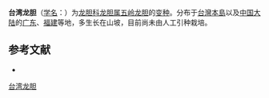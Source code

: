 {{Infraspeciesbox
| name = 台湾龙胆
| status = 
| status_system = 
| image = 台灣龍膽.jpg
| genus = Gentiana
| species link = 五岭龙胆
| species = davidii
| varietas = formosana
| authority = 
}}

'''台湾龙胆'''（[[学名|学名]]：{{lang|la|''Gentiana davidii'' var. ''formosana''}}）为[[龙胆科|龙胆科]][[龙胆属|龙胆属]][[五岭龙胆|五岭龙胆]]的[[变种|变种]]。分布于[[台灣島|台灣本島]]以及[[中国大陆|中国大陆]]的[[广东|广东]]、[[福建|福建]]等地，多生长在山坡，目前尚未由人工引种栽培。

== 参考文献 ==
<div class="references-small">
* {{cite web| url =http://www.bioinfo.cn/db05/KmzwSpecies.php?action=view&id=30439| title =台湾龙胆（变种）| work =《中国高等植物数据库全库》| publisher =中国科学院微生物研究所| author =昆明植物研究所| accessdate =2009-02-26| deadurl =yes| archiveurl =https://web.archive.org/web/20160305063811/http://www.bioinfo.cn/db05/KmzwSpecies.php?action=view&id=30439| archivedate =2016-03-05}}
</div>
{{Taxonbar|from=Q10915212}}

[[Category:龙胆属|台湾龙胆]]


{{植物小作品}}